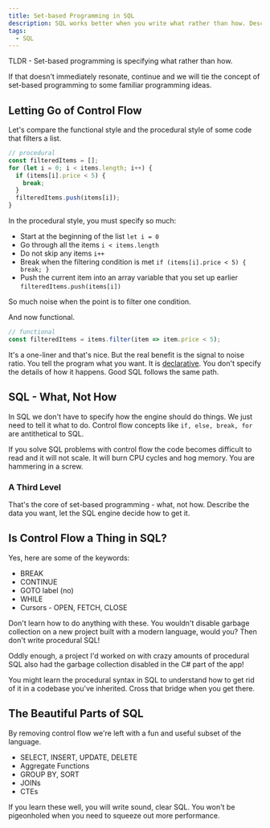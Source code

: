 ```yaml
---
title: Set-based Programming in SQL
description: SQL works better when you write what rather than how. Describe the data you want. Let the engine decide how to get it.
tags:
  - SQL
---
```


TLDR - Set-based programming is specifying what rather than how.

If that doesn't immediately resonate, continue and we will tie the concept of set-based programming to some familiar programming ideas.

## Letting Go of Control Flow

Let's compare the functional style and the procedural style of some code that filters a list.

```js
// procedural
const filteredItems = [];
for (let i = 0; i < items.length; i++) {
  if (items[i].price < 5) {
    break;
  }
  filteredItems.push(items[i]);
}
```

In the procedural style, you must specify so much:

- Start at the beginning of the list `let i = 0`
- Go through all the items `i < items.length`
- Do not skip any items `i++`
- Break when the filtering condition is met `if (items[i].price < 5) { break; }`
- Push the current item into an array variable that you set up earlier `filteredItems.push(items[i])`

So much noise when the point is to filter one condition.

And now functional.

```js
// functional
const filteredItems = items.filter(item => item.price < 5);
```

It's a one-liner and that's nice. But the real benefit is the signal to noise ratio. You tell the program what you want. It is [declarative](https://en.wikipedia.org/wiki/Declarative_programming). You don't specify the details of how it happens. Good SQL follows the same path.

## SQL - What, Not How

In SQL we don't have to specify how the engine should do things. We just need to tell it what to do. Control flow concepts like `if, else, break, for` are antithetical to SQL.

If you solve SQL problems with control flow the code becomes difficult to read and it will not scale. It will burn CPU cycles and hog memory. You are hammering in a screw.

### A Third Level

That's the core of set-based programming - what, not how. Describe the data you want, let the SQL engine decide how to get it.

## Is Control Flow a Thing in SQL?

Yes, here are some of the keywords:

- BREAK
- CONTINUE
- GOTO label (no)
- WHILE
- Cursors - OPEN, FETCH, CLOSE

Don't learn how to do anything with these. You wouldn't disable garbage collection on a new project built with a modern language, would you? Then don't write procedural SQL!

Oddly enough, a project I'd worked on with crazy amounts of procedural SQL also had the garbage collection disabled in the C# part of the app!

You might learn the procedural syntax in SQL to understand how to get rid of it in a codebase you've inherited. Cross that bridge when you get there.

## The Beautiful Parts of SQL

By removing control flow we're left with a fun and useful subset of the language.

- SELECT, INSERT, UPDATE, DELETE
- Aggregate Functions
- GROUP BY, SORT
- JOINs
- CTEs

If you learn these well, you will write sound, clear SQL. You won't be pigeonholed when you need to squeeze out more performance.
